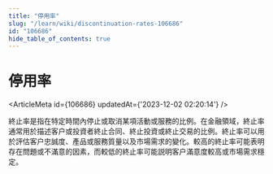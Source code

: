```yaml
---
title: "停用率"
slug: "/learn/wiki/discontinuation-rates-106686"
id: "106686"
hide_table_of_contents: true
---
```



# 停用率

<ArticleMeta id={106686} updatedAt={'2023-12-02 02:20:14'} />
<div className='border-solid border-b border-t-0 my-4 border-[var(--ifm-color-gray-300)]' />

終止率是指在特定時間內停止或取消某項活動或服務的比例。在金融領域，終止率通常用於描述客户或投資者終止合同、終止投資或終止交易的比例。終止率可以用於評估客户忠誠度、產品或服務質量以及市場需求的變化。較高的終止率可能表明存在問題或不滿意的因素，而較低的終止率可能説明客户滿意度較高或市場需求穩定。
